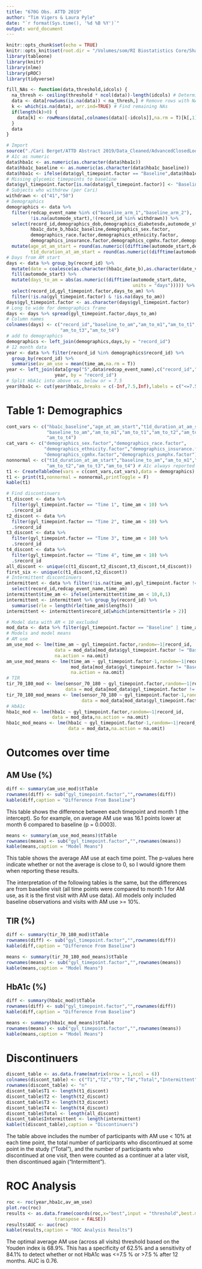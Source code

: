 ```yaml
---
title: "670G Obs. ATTD 2019"
author: "Tim Vigers & Laura Pyle"
date: "`r format(Sys.time(), '%d %B %Y')`"
output: word_document
---
```


```r
knitr::opts_chunk$set(echo = TRUE)
knitr::opts_knit$set(root.dir = "/Volumes/som/RI Biostatistics Core/Shared/Shared Projects/Laura/BDC/Projects")
library(tableone)
library(knitr)
library(nlme)
library(pROC)
library(tidyverse)
```

```r
fill_NAs <- function(data,threshold,idcols) {
  na_thresh <- ceiling(threshold * ncol(data))-length(idcols) # Determine max NAs
  data <- data[rowSums(is.na(data)) < na_thresh,] # Remove rows with NAs over max
  k <- which(is.na(data), arr.ind=TRUE) # Find remaining NAs
  if(length(k)>0) {
    data[k] <- rowMeans(data[,colnames(data)[-idcols]],na.rm = T)[k[,1]] # Replace with means
  }
  data
}
```

```r
# Import
source("./Cari Berget/ATTD Abstract 2019/Data_Cleaned/AdvancedClosedLoopCl_R_2019-09-30_1049.r")
# A1c as numeric
data$hba1c <- as.numeric(as.character(data$hba1c))
data$hba1c_baseline <- as.numeric(as.character(data$hba1c_baseline))
data$hba1c <- ifelse(data$gyl_timepoint.factor == "Baseline",data$hba1c_baseline,data$hba1c)
# Missing glycemic timepoints to baseline
data$gyl_timepoint.factor[is.na(data$gyl_timepoint.factor)] <- "Baseline"
# Subjects who withdrew (per Cari)
withdrawn <- c("41","50")
# Demographics
demographics <- data %>% 
  filter(redcap_event_name %in% c("baseline_arm_1","baseline_arm_2"),
         !is.na(automode_start),!(record_id %in% withdrawn)) %>%
  select(record_id,demographics_dob,demographics_diabetesdx,automode_start,
         hba1c_date_b,hba1c_baseline,demographics_sex.factor,
         demographics_race.factor,demographics_ethnicity.factor,
         demographics_insurance.factor,demographics_cgmhx.factor,demographics_pumphx.factor) %>%
  mutate(age_at_am_start = round(as.numeric((difftime(automode_start,demographics_dob,units = "days"))/365.25),2),
         t1d_duration_at_am_start = round(as.numeric((difftime(automode_start,demographics_diabetesdx,units = "days"))/365.25),2))
# Days from AM start
days <- data %>% group_by(record_id) %>%
  mutate(date = coalesce(as.character(hba1c_date_b),as.character(date_visit))) %>%
  fill(automode_start) %>%
  mutate(days_to_am = abs(as.numeric((difftime(automode_start,date,
                                               units = "days"))))) %>%
  select(record_id,gyl_timepoint.factor,days_to_am) %>% 
  filter(!is.na(gyl_timepoint.factor) & !is.na(days_to_am))
days$gyl_timepoint.factor <- as.character(days$gyl_timepoint.factor)
# Long to wide for demographics frame
days <- days %>% spread(gyl_timepoint.factor,days_to_am)
# Column names
colnames(days) <- c("record_id","baseline_to_am","am_to_m1","am_to_t1","am_to_t2",
                    "am_to_t3","am_to_t4")
# add to demographics
demographics <- left_join(demographics,days,by = "record_id")
# 12 month data
year <- data %>% filter(record_id %in% demographics$record_id) %>% 
  group_by(record_id) %>%
  summarise(av_am_use = mean(time_am,na.rm = T))
year <- left_join(data[grep("5",data$redcap_event_name),c("record_id","hba1c")],
                  year, by = "record_id")
# Split HbA1c into above vs. below or = 7.5
year$hba1c <- cut(year$hba1c,breaks = c(-Inf,7.5,Inf),labels = c("<=7.5%",">7.5%"))
```

# Table 1: Demographics

```r
cont_vars <- c("hba1c_baseline","age_at_am_start","t1d_duration_at_am_start",
               "baseline_to_am","am_to_m1","am_to_t1","am_to_t2","am_to_t3",
               "am_to_t4")
cat_vars <- c("demographics_sex.factor","demographics_race.factor",
              "demographics_ethnicity.factor","demographics_insurance.factor",
              "demographics_cgmhx.factor","demographics_pumphx.factor")
nonnormal <- c("t1d_duration_at_am_start","baseline_to_am","am_to_m1","am_to_t1",
               "am_to_t2","am_to_t3","am_to_t4") # A1c always reported as mean (SD)
t1 <- CreateTableOne(vars = c(cont_vars,cat_vars),data = demographics)
t1 <- print(t1,nonnormal = nonnormal,printToggle = F)
kable(t1)
```

```r
# Find discontinuers
t1_discont <- data %>%
  filter(gyl_timepoint.factor == "Time 1", time_am < 10) %>%
  .$record_id
t2_discont <- data %>%
  filter(gyl_timepoint.factor == "Time 2", time_am < 10) %>%
  .$record_id
t3_discont <- data %>%
  filter(gyl_timepoint.factor == "Time 3", time_am < 10) %>%
  .$record_id
t4_discont <- data %>%
  filter(gyl_timepoint.factor == "Time 4", time_am < 10) %>%
  .$record_id
all_discont <- unique(c(t1_discont,t2_discont,t3_discont,t4_discont))
first_six <- unique(c(t1_discont,t2_discont))
# Intermittent discontinuers
intermittent <- data %>% filter(!is.na(time_am),gyl_timepoint.factor != "Baseline") %>% 
  select(record_id,redcap_event_name,time_am)
intermittent$time_am <- ifelse(intermittent$time_am < 10,0,1)
intermittent <- intermittent %>% group_by(record_id) %>%
  summarise(rle = length(rle(time_am)$lengths))
intermittent <- intermittent$record_id[which(intermittent$rle > 2)]
```

```r
# Model data with AM < 10 excluded
mod_data <- data %>% filter(gyl_timepoint.factor == "Baseline" | time_am >=10)
# Models and model means
# AM use
am_use_mod <- lme(time_am ~ gyl_timepoint.factor,random=~1|record_id,
                  data = mod_data[mod_data$gyl_timepoint.factor != "Baseline",],
                  na.action = na.omit)
am_use_mod_means <- lme(time_am ~ gyl_timepoint.factor-1,random=~1|record_id,
                        mod_data[mod_data$gyl_timepoint.factor != "Baseline",],
                        na.action = na.omit)
# TIR
tir_70_180_mod <- lme(sensor_70_180 ~ gyl_timepoint.factor,random=~1|record_id,
                      data = mod_data[mod_data$gyl_timepoint.factor != "Baseline",],na.action = na.omit)
tir_70_180_mod_means <- lme(sensor_70_180 ~ gyl_timepoint.factor-1,random=~1|record_id,
                            data = mod_data[mod_data$gyl_timepoint.factor != "Baseline",],na.action = na.omit)
# HbA1c
hba1c_mod <- lme(hba1c ~ gyl_timepoint.factor,random=~1|record_id,
                 data = mod_data,na.action = na.omit)
hba1c_mod_means <- lme(hba1c ~ gyl_timepoint.factor-1,random=~1|record_id,
                       data = mod_data,na.action = na.omit)
```

# Outcomes over time

## AM Use (%)

```r
diff <- summary(am_use_mod)$tTable
rownames(diff) <- sub("gyl_timepoint.factor","",rownames(diff))
kable(diff,caption = "Difference From Baseline")
```

This table shows the difference between each timepoint and month 1 (the intercept). So for example, on average AM use was 16.1 points lower at month 6 compared to baseline (p = 0.0003).

```r
means <- summary(am_use_mod_means)$tTable
rownames(means) <- sub("gyl_timepoint.factor","",rownames(means))
kable(means,caption = "Model Means")
```

This table shows the average AM use at each time point. The p-values here indicate whether or not the average is close to 0, so I would ignore them when reporting these results. 

The interpretation of the following tables is the same, but the differences are from baseline visit (all time points were compared to month 1 for AM use, as it is the first visit with AM use data). All models only included baseline observations and visits with AM use >= 10%.

## TIR (%)

```r
diff <- summary(tir_70_180_mod)$tTable
rownames(diff) <- sub("gyl_timepoint.factor","",rownames(diff))
kable(diff,caption = "Difference From Baseline")
```

```r
means <- summary(tir_70_180_mod_means)$tTable
rownames(means) <- sub("gyl_timepoint.factor","",rownames(means))
kable(means,caption = "Model Means")
```

## HbA1c (%)

```r
diff <- summary(hba1c_mod)$tTable
rownames(diff) <- sub("gyl_timepoint.factor","",rownames(diff))
kable(diff,caption = "Difference From Baseline")
```

```r
means <- summary(hba1c_mod_means)$tTable
rownames(means) <- sub("gyl_timepoint.factor","",rownames(means))
kable(means,caption = "Model Means")
```

# Discontinuers

```r
discont_table <- as.data.frame(matrix(nrow = 1,ncol = 6))
colnames(discont_table) <- c("T1","T2","T3","T4","Total","Intermittent")
rownames(discont_table) <- "n"
discont_table$T1 <- length(t1_discont)
discont_table$T2 <- length(t2_discont)
discont_table$T3 <- length(t3_discont)
discont_table$T4 <- length(t4_discont)
discont_table$Total <- length(all_discont)
discont_table$Intermittent <- length(intermittent)
kable(t(discont_table),caption = "Discontinuers")
```

The table above includes the number of participants with AM use < 10% at each time point, the total number of participants who discontinued at some point in the study ("Total"), and the number of participants who discontinued at one visit, then were counted as a continuer at a later visit, then discontinued again ("Intermittent"). 

# ROC Analysis

```r
roc <- roc(year,hba1c,av_am_use)
plot.roc(roc)
results <- as.data.frame(coords(roc,x="best",input = "threshold",best.method = "youden",
                  transpose = FALSE))
results$AUC <- auc(roc)
kable(results,caption = "ROC Analysis Results")
```

The optimal average AM use (across all visits) threshold based on the Youden index is 68.9%. This has a specificity of 62.5% and a sensitivity of 84.1% to detect whether or not HbA1c was <=7.5 % or >7.5 % after 12 months. AUC is 0.76.